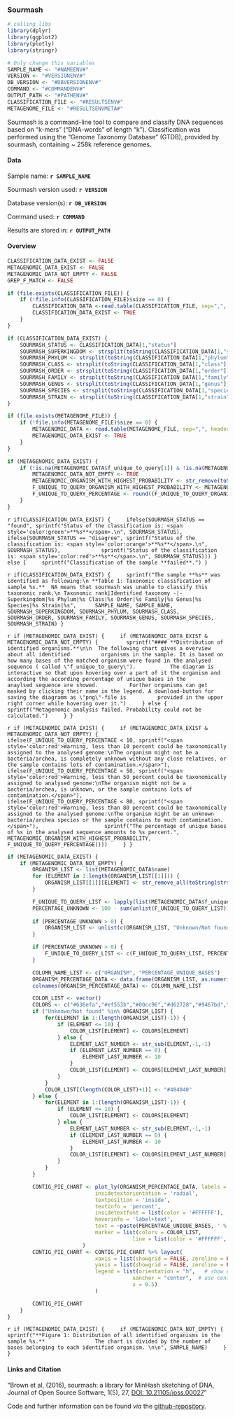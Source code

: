 ### Sourmash
```r
# calling libs
library(dplyr)
library(ggplot2)
library(plotly)
library(stringr)

# Only change this variables
SAMPLE_NAME <- "#NAMEENV#"
VERSION <- "#VERSIONENV#"
DB_VERSION <- "#DBVERSIONENV#"
COMMAND <- "#COMMANDENV#"
OUTPUT_PATH <- "#PATHENV#"
CLASSIFICATION_FILE <- "#RESULTSENV#"
METAGENOME_FILE <- "#RESULTSENVMETA#"
```

Sourmash is a command-line tool to compare and classify DNA sequences based on "k-mers" ("DNA-words" of length "k"). Classification was performed using the "Genome Taxonomy Database" (GTDB), provided by sourmash, containing ~ 258k reference genomes.  

#### Data

Sample name: **`r SAMPLE_NAME`**    

Sourmash version used: **`r VERSION`**

Database version(s): **`r DB_VERSION`**

Command used: **`r COMMAND`**

Results are stored in: **`r OUTPUT_PATH`**    

#### Overview

```r
CLASSIFICATION_DATA_EXIST <- FALSE
METAGENOMIC_DATA_EXIST <- FALSE
METAGENOMIC_DATA_NOT_EMPTY <- FALSE
GREP_F_MATCH <- FALSE

if (file.exists(CLASSIFICATION_FILE)) {
	if (!file.info(CLASSIFICATION_FILE)$size == 0) {
		CLASSIFICATION_DATA <-read.table(CLASSIFICATION_FILE, sep=",", header=TRUE, na.strings = c("", "NA"))
		CLASSIFICATION_DATA_EXIST <- TRUE
	}
} 

if (CLASSIFICATION_DATA_EXIST) {
	SOURMASH_STATUS <- CLASSIFICATION_DATA[1,"status"]
	SOURMASH_SUPERKINGDOM <- strsplit(toString(CLASSIFICATION_DATA[1,"superkingdom"]), '__')[[1]][2]
	SOURMASH_PHYLUM <- strsplit(toString(CLASSIFICATION_DATA[1,"phylum"]), '__')[[1]][2]
	SOURMASH_CLASS <- strsplit(toString(CLASSIFICATION_DATA[1,"class"]), '__')[[1]][2]
	SOURMASH_ORDER <- strsplit(toString(CLASSIFICATION_DATA[1,"order"]), '__')[[1]][2]
	SOURMASH_FAMILY <- strsplit(toString(CLASSIFICATION_DATA[1,"family"]), '__')[[1]][2]
	SOURMASH_GENUS <- strsplit(toString(CLASSIFICATION_DATA[1,"genus"]), '__')[[1]][2]
	SOURMASH_SPECIES <- strsplit(toString(CLASSIFICATION_DATA[1,"species"]), '__')[[1]][2]
	SOURMASH_STRAIN <- strsplit(toString(CLASSIFICATION_DATA[1,"strain"]), '__')[[1]][2]
}

if (file.exists(METAGENOME_FILE)) {
	if (!file.info(METAGENOME_FILE)$size == 0) {
		METAGENOMIC_DATA <- read.table(METAGENOME_FILE, sep=",", header=TRUE, na.strings = c("", "NA"))
		METAGENOMIC_DATA_EXIST <- TRUE
	}
} 

if (METAGENOMIC_DATA_EXIST) {
	if (!is.na(METAGENOMIC_DATA$f_unique_to_query[1]) & !is.na(METAGENOMIC_DATA$name[1])) {
		METAGENOMIC_DATA_NOT_EMPTY <- TRUE
		METAGENOMIC_ORGANISM_WITH_HIGHEST_PROBABILITY <- str_remove(toString(strsplit(toString(METAGENOMIC_DATA$name[1]), ' ',)[[1]][2:3]), ',')
		F_UNIQUE_TO_QUERY_ORGANISM_WITH_HIGHEST_PROBABILITY <- METAGENOMIC_DATA$f_unique_to_query[1]
		F_UNIQUE_TO_QUERY_PERCENTAGE <- round((F_UNIQUE_TO_QUERY_ORGANISM_WITH_HIGHEST_PROBABILITY * 100), 1)
	}
}
```

`r if(CLASSIFICATION_DATA_EXIST) {
	ifelse(SOURMASH_STATUS == "found", sprintf("Status of the classification is: <span style='color:green'>**%s**</span>.\n", SOURMASH_STATUS),
		ifelse(SOURMASH_STATUS == "disagree", sprintf("Status of the classification is: <span style='color:orange'>**%s**</span>.\n", SOURMASH_STATUS),
			sprintf("Status of the classification is: <span style='color:red'>**%s**</span>.\n", SOURMASH_STATUS)))
} else {
	sprintf("Classification of the sample **failed**.")
}`

`r if(CLASSIFICATION_DATA_EXIST) {
	sprintf("The sample **%s** was identified as following:\n
**Table 1: Taxonomic classification of sample %s.**  NA means that sourmash was unable to classify this taxonomic rank.\n
Taxonomic rank|Identified taxonomy
-|-
Superkingdom|%s
Phylum|%s
Class|%s
Order|%s
Family|%s
Genus|%s
Species|%s
Strain|%s", 
	SAMPLE_NAME, SAMPLE_NAME, SOURMASH_SUPERKINGDOM, SOURMASH_PHYLUM, SOURMASH_CLASS,
	SOURMASH_ORDER, SOURMASH_FAMILY, SOURMASH_GENUS, SOURMASH_SPECIES, SOURMASH_STRAIN)
}`

`r if (METAGENOMIC_DATA_EXIST) {
	if (METAGENOMIC_DATA_EXIST & METAGENOMIC_DATA_NOT_EMPTY) {
		sprintf("#### **Distribution of identified organisms.**\n\n  The following chart gives a overview about all identified 
		organisms in the sample. It is based on how many bases of the matched organism were found in the analysed sequence ( called \"f_unique_to_query\").  
		The diagram is interactive so that upon hovering over a part of it the organism and according the according percentage of unique bases in the 
		anaylsed sequence are showed. 
		Further organisms can get masked by clicking their name in the legend. A download-button for saving the diagramm as \"png\"-file is 
		provided in the upper right corner while hovering over it.")
	} else {
		sprintf("Metagenomic analysis failed. Probability could not be calculated.")
	}
}`

`r if (METAGENOMIC_DATA_EXIST) {
	if (METAGENOMIC_DATA_EXIST & METAGENOMIC_DATA_NOT_EMPTY) {
		ifelse(F_UNIQUE_TO_QUERY_PERCENTAGE < 10, sprintf("<span style='color:red'>Warning, less than 10 percent could be taxonomically assigned to the analysed genome:\nThe organism might not be a bacteria/archea, is completely unknown without any close relatives, or the sample contains lots of contamination.</span>"),
			ifelse(F_UNIQUE_TO_QUERY_PERCENTAGE < 50, sprintf("<span style='color:red'>Warning, less than 50 percent could be taxonomically assigned to analysed genome:\nThe organism might not be a bacteria/archea, is unknown, or the sample contains lots of contamination.</span>"),
				ifelse(F_UNIQUE_TO_QUERY_PERCENTAGE < 80, sprintf("<span style='color:red'>Warning, less than 80 percent could be taxonomically assigned to the analysed genome:\nThe organism might be an unknown bacteria/archea species or the sample contains to much contamination.</span>"),
					sprintf("The percentage of unique bases of %s in the analysed sequence amounts to %s percent.", METAGENOMIC_ORGANISM_WITH_HIGHEST_PROBABILITY, F_UNIQUE_TO_QUERY_PERCENTAGE))))
	}
}`

```r
if (METAGENOMIC_DATA_EXIST) {
	if (METAGENOMIC_DATA_NOT_EMPTY) {
		ORGANISM_LIST <- list(METAGENOMIC_DATA$name)
		for (ELEMENT in 1:length(ORGANISM_LIST[[1]])) {
			ORGANISM_LIST[[1]][ELEMENT] <- str_remove_all(toString(strsplit(ORGANISM_LIST[[1]][ELEMENT], ' ')[[1]][1:3]), ',')
		}

		F_UNIQUE_TO_QUERY_LIST <- lapply(list(METAGENOMIC_DATA$f_unique_to_query),"*",100)
		PERCENTAGE_UNKNOWN <- 100 - sum(unlist(F_UNIQUE_TO_QUERY_LIST))
		
		if (PERCENTAGE_UNKNOWN > 0) {
			ORGANISM_LIST <- unlist(c(ORGANISM_LIST, "Unknown/Not found"))
		}

		if (PERCENTAGE_UNKNOWN > 0) {
			F_UNIQUE_TO_QUERY_LIST <- c(F_UNIQUE_TO_QUERY_LIST, PERCENTAGE_UNKNOWN)
		}

		COLUMN_NAME_LIST <- c("ORGANISM", "PERCENTAGE_UNIQUE_BASES")
		ORGANISM_PERCENTAGE_DATA <- data.frame(ORGANISM_LIST, as.numeric(unlist(F_UNIQUE_TO_QUERY_LIST)))
		colnames(ORGANISM_PERCENTAGE_DATA) <- COLUMN_NAME_LIST

		COLOR_LIST <- vector()
		COLORS <- c("#636efa","#ef553b","#00cc96","#d62728","#9467bd","#8c564b","#e377c2","#7f7f7f","#bcbd22","#17becf")
		if ("Unknown/Not found" %in% ORGANISM_LIST) {
			for(ELEMENT in 1:(length(ORGANISM_LIST)-1)) {
  				if (ELEMENT <= 10) {
					COLOR_LIST[ELEMENT] <- COLORS[ELEMENT]
				} else {
					ELEMENT_LAST_NUMBER <- str_sub(ELEMENT,-1,-1)
					if (ELEMENT_LAST_NUMBER == 0) {
						ELEMENT_LAST_NUMBER <- 10
					}
					COLOR_LIST[ELEMENT] <- COLORS[ELEMENT_LAST_NUMBER]
				}
			}
			COLOR_LIST[(length(COLOR_LIST)+1)] <- "#404040"
		} else {
			for(ELEMENT in 1:(length(ORGANISM_LIST)-1)) {
				if (ELEMENT <= 10) {
					COLOR_LIST[ELEMENT] <- COLORS[ELEMENT]
				} else {
					ELEMENT_LAST_NUMBER <- str_sub(ELEMENT,-1,-1)
					if (ELEMENT_LAST_NUMBER == 0) {
						ELEMENT_LAST_NUMBER <- 10
					}
					COLOR_LIST[ELEMENT] <- COLORS[ELEMENT_LAST_NUMBER]
				}
			}
		}

		CONTIG_PIE_CHART <- plot_ly(ORGANISM_PERCENTAGE_DATA, labels = ~ORGANISM, values = ~PERCENTAGE_UNIQUE_BASES, type = 'pie',
	                		insidetextorientation = 'radial',
	                		textposition = 'inside',
	                		textinfo = 'percent',
	                		insidetextfont = list(color = '#FFFFFF'),
	                		hoverinfo = 'label+text',
	                		text = ~paste(PERCENTAGE_UNIQUE_BASES, ' %'),
	                		marker = list(colors = COLOR_LIST,
	                              		line = list(color = '#FFFFFF', width = 1))
						)
		CONTIG_PIE_CHART <- CONTIG_PIE_CHART %>% layout(
	          				xaxis = list(showgrid = FALSE, zeroline = FALSE, showticklabels = FALSE),
	          				yaxis = list(showgrid = FALSE, zeroline = FALSE, showticklabels = FALSE),
							legend = list(orientation = "h",   # show entries horizontally
										xanchor = "center",  # use center of legend as anchor
										x = 0.5)
							)

		CONTIG_PIE_CHART
	}
}
```

`r if (METAGENOMIC_DATA_EXIST) {
	if (METAGENOMIC_DATA_NOT_EMPTY) {
		sprintf("**Figure 1: Distribution of all identified organisms in the sample %s.**   
		    The chart is divided by the number of bases belonging to each identified organism. \n\n", SAMPLE_NAME)
	}
}`

#### Links and Citation

"Brown et al, (2016), sourmash: a library for MinHash sketching of DNA,
Journal of Open Source Software, 1(5), 27, [DOI: 10.21105/joss.00027](https://www.doi.org/10.21105/joss.00027)"

Code and further information can be found *via* the [github-repository](https://github.com/sourmash-bio/sourmash).
